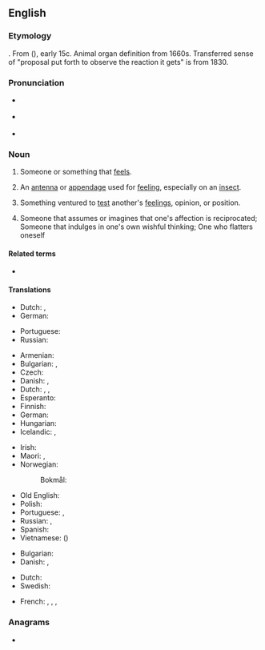 {{also|Feeler}}
==English==

===Etymology===
{{affix|en|feel|alt1=to feel|-er|id2=agent noun}}. From {{inh|en|enm|feler}} ({{affix|en|felen|alt1=to feel|-er|id2=agent noun}}), early 15c. Animal organ definition from 1660s. Transferred sense of "proposal put forth to observe the reaction it gets" is from 1830.

===Pronunciation===
* {{a|UK}} {{IPA|en|/ˈfiːlə/}}
* {{a|US}} {{IPA|en|/ˈfiːləɹ/}}
* {{rhymes|en|iːlə(ɹ)|s=2}}

===Noun===
{{en-noun}}

# {{lb|en|literally}} Someone or something that [[feel]]s.
#: {{ux|en|Are you more of a '''feeler''' or more of a thinker?}}
# {{lb|en|anatomy}} An [[antenna]] or [[appendage]] used for [[feel]]ing, especially on an [[insect]].
# {{lb|en|figuratively}} Something ventured to [[test]] another's [[feeling]]s, opinion, or position.
#: {{ux|en|I sent out some '''feelers''' but they didn't seem interested.}}
#: {{ux|en|This survey is designed to get a '''feeler''' about how the citizens feel about the proposed new highway.}}
# {{lb|en|Philippines}} Someone that assumes or imagines that one's affection is reciprocated; Someone that indulges in one's own wishful thinking; One who flatters oneself

====Related terms====
* {{l|en|put out feelers}}

====Translations====
{{trans-top|someone or something that feels}}
* Dutch: {{t+check|nl|voeler|m}}, {{t+check|nl|voelend|m|alt=voelende}} <!-- was "[[voelend]]e" - assumed inflected form or vocalised spelling; please verify if linking is acceptable. see [[User:Kephir/gadgets/xte#Translation_fixing]] -->
* German: {{t+|de|Fühler|m}}
{{trans-mid}}
* Portuguese: {{t|pt|sentidor|m}}
* Russian: {{t+|ru|щуп|m}} {{qualifier|probe}}
{{trans-bottom}}

{{trans-top|an antenna or appendage used to feel, as on an insect}}
* Armenian: {{t+|hy|շոշափուկ}}
* Bulgarian: {{t+|bg|антена|f|sc=Cyrl}}, {{t+|bg|пипалце|n|sc=Cyrl}}
* Czech: {{t+|cs|tykadlo|n}}
* Danish: {{t|da|følehorn|n}}, {{t|da|føletråd|c}}
* Dutch: {{t+|nl|voelspriet}}, {{t+|nl|voeldraad}}, {{t+|nl|voelhoorn}}
* Esperanto: {{t|eo|anteno}}
* Finnish: {{t+|fi|tuntosarvi}}
* German: {{t+|de|Fühler|m}}
* Hungarian: {{t+|hu|csáp}}
* Icelandic: {{t+|is|fálmari|m}}, {{t|is|þreifari|m}}
{{trans-mid}}
* Irish: {{t|ga|adharcán|m}}
* Maori: {{t|mi|hihi}}, {{t|mi|pūhihi}}
* Norwegian:
*: Bokmål: {{t|nb|føletråd|m}}
* Old English: {{t|ang|lim|n}}
* Polish: {{t+|pl|czułek|m}}
* Portuguese: {{t+|pt|sensor|m}}, {{t+|pt|palpo|m}}
* Russian: {{t+|ru|у́сик|m}} {{q|antenna}}, {{t+|ru|щу́пальце|n}} {{q|tentacle}}
* Spanish: {{t+|es|antena|f}}
* Vietnamese: {{t+|vi|xúc giác}} ({{t|vi|觸角}})
{{trans-bottom}}

{{trans-top|Something ventured to test other's feelings}}
* Bulgarian: {{t+|bg|намек|m|sc=Cyrl}}
* Danish: {{t|da|føler|c}}, {{t|da|prøveballon|c}}
{{trans-mid}}
* Dutch: {{t+|nl|proefballon|m}}
* Swedish: {{t|sv|försöksballong|c}}
{{trans-bottom}}

{{checktrans-top}}
* French: {{t+check|fr|capteur|c}}, {{t+check|fr|tripoteur|c}}, {{t+check|fr|antenne|c}}, {{t+check|fr|brin|c}}
{{trans-mid}}
{{trans-bottom}}

===Anagrams===
* {{anagrams|en|a=eeeflr|refeel}}